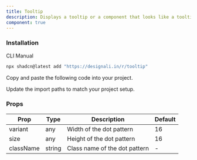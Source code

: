 ```yaml
---
title: Tooltip
description: Displays a tooltip or a component that looks like a tooltip.
component: true
---
```


<div className="grid gap-3 lg:grid-cols-2 xl:grid-cols-2">
  <ComponentPreview name="tooltip-01" />
  <ComponentPreview name="tooltip-02" />
  <ComponentPreview name="tooltip-03" />
  <ComponentPreview name="tooltip-04" />
  <ComponentPreview name="tooltip-05" />
  <ComponentPreview name="tooltip-06" />
  <ComponentPreview name="tooltip-07" />
  <ComponentPreview name="tooltip-08" />
  <ComponentPreview name="tooltip-09" />
</div>

### Installation

<Tabs defaultValue="cli">

<TabsList>
  <TabsTrigger value="cli">CLI</TabsTrigger>
  <TabsTrigger value="manual">Manual</TabsTrigger>
</TabsList>
<TabsContent value="cli">

```bash
npx shadcn@latest add "https://designali.in/r/tooltip"
```

</TabsContent>

<TabsContent classname="flex w-full"  value="manual">

<Steps>

<Step>Copy and paste the following code into your project.</Step>

<ComponentSource name="tooltip" />

<Step>Update the import paths to match your project setup.</Step>

</Steps>

</TabsContent>

</Tabs>

### Props

| Prop      | Type   | Description                   | Default |
| --------- | ------ | ----------------------------- | ------- |
| variant   | any    | Width of the dot pattern      | 16      |
| size      | any    | Height of the dot pattern     | 16      |
| className | string | Class name of the dot pattern | -       |
